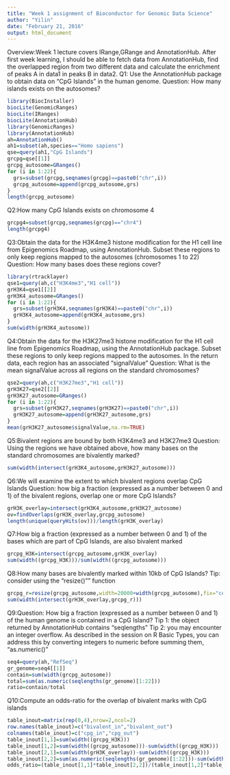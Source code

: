 ```yaml
---
title: "Week 1 assignment of Bioconductor for Genomic Data Science"
author: "Yilin"
date: "February 21, 2016"
output: html_document
---
```

Overview:Week 1 lecture covers IRange,GRange and AnnotationHub. After first week learning, I should be able to fetch data from AnnotationHub, find the overlapped region from two different data and calculate the enrichment of peaks A in data1 in peaks B in data2. 
Q1: Use the AnnotationHub package to obtain data on "CpG Islands" in the human genome.
    Question: How many islands exists on the autosomes?
```r
library(BiocInstaller)
biocLite(GenomicRanges)
biocLite(IRanges)
biocLite(AnnotationHub)
library(GenomicRanges)
library(AnnotationHub)
ah=AnnotationHub()
ah1=subset(ah,species=="Homo sapiens")
qse=query(ah1,"CpG Islands")
grcpg=qse[[1]]
grcpg_autosome=GRanges()
for (i in 1:22){
  grs=subset(grcpg,seqnames(grcpg)==paste0("chr",i))
  grcpg_autosome=append(grcpg_autosome,grs)
}
length(grcpg_autosome)
```

Q2:How many CpG Islands exists on chromosome 4
```r
grcpg4=subset(grcpg,seqnames(grcpg)=="chr4")
length(grcpg4)
```

Q3:Obtain the data for the H3K4me3 histone modification for the H1 cell line from Epigenomics Roadmap, using AnnotationHub. Subset these regions to only keep regions mapped to the autosomes (chromosomes 1 to 22)
Question: How many bases does these regions cover?
```r
library(rtracklayer)
qse1=query(ah,c("H3K4me3","H1 cell"))
grH3K4=qse1[[2]]
grH3K4_autosome=GRanges()
for (i in 1:22){
  grs=subset(grH3K4,seqnames(grH3K4)==paste0("chr",i))
  grH3K4_autosome=append(grH3K4_autosome,grs)
}
sum(width(grH3K4_autosome))
```

Q4:Obtain the data for the H3K27me3 histone modification for the H1 cell line from Epigenomics Roadmap, using the AnnotationHub package. Subset these regions to only keep regions mapped to the autosomes. In the return data, each region has an associated "signalValue"
Question: What is the mean signalValue across all regions on the standard chromosomes?
```r
qse2=query(ah,c("H3K27me3","H1 cell"))
grH3K27=qse2[[2]]
grH3K27_autosome=GRanges()
for (i in 1:22){
  grs=subset(grH3K27,seqnames(grH3K27)==paste0("chr",i))
  grH3K27_autosome=append(grH3K27_autosome,grs)
}
mean(grH3K27_autosome$signalValue,na.rm=TRUE)
```

Q5:Bivalent regions are bound by both H3K4me3 and H3K27me3
Question: Using the regions we have obtained above, how many bases on the standard chromosomes are bivalently marked?
```r
sum(width(intersect(grH3K4_autosome,grH3K27_autosome)))
```

Q6:We will examine the extent to which bivalent regions overlap CpG Islands
Question: how big a fraction (expressed as a number between 0 and 1) of the bivalent regions, overlap one or more CpG Islands?
```r
grH3K_overlay=intersect(grH3K4_autosome,grH3K27_autosome)
ov=findOverlaps(grH3K_overlay,grcpg_autosome)
length(unique(queryHits(ov)))/length(grH3K_overlay)
```

Q7:How big a fraction (expressed as a number between 0 and 1) of the bases which are part of CpG Islands, are also bivalent marked
```r
grcpg_H3K=intersect(grcpg_autosome,grH3K_overlay)
sum(width((grcpg_H3K)))/sum(width((grcpg_autosome)))
```

Q8:How many bases are bivalently marked within 10kb of CpG Islands?
Tip: consider using the "resize()"" function
```r
grcpg_r=resize(grcpg_autosome,width=20000+width(grcpg_autosome),fix="center")
sum(width(intersect(grH3K_overlay,grcpg_r)))
```

Q9:Question: How big a fraction (expressed as a number between 0 and 1) of the human genome is contained in a CpG Island?
Tip 1: the object returned by AnnotationHub contains "seqlengths"
Tip 2: you may encounter an integer overflow. As described in the session on R Basic Types, you can address this by converting integers to numeric before summing them, "as.numeric()"
```r
seq4=query(ah,"RefSeq")
gr_genome=seq4[[1]]
contain=sum(width(grcpg_autosome))
total=sum(as.numeric(seqlengths(gr_genome)[1:22]))
ratio=contain/total
```

Q10:Compute an odds-ratio for the overlap of bivalent marks with CpG islands
```r
table_inout=matrix(rep(0,4),nrow=2,ncol=2)
row.names(table_inout)=c("bivalent_in","bivalent_out")
colnames(table_inout)=c("cpg_in","cpg_out")
table_inout[1,1]=sum(width((grcpg_H3K)))
table_inout[1,2]=sum(width((grcpg_autosome)))-sum(width((grcpg_H3K)))
table_inout[2,1]=sum(width(grH3K_overlay))-sum(width((grcpg_H3K)))
table_inout[2,2]=sum(as.numeric(seqlengths(gr_genome)[1:22]))-sum(width((grcpg_autosome)))-sum(width(grH3K_overlay))+sum(width((grcpg_H3K)))
odds_ratio=(table_inout[1,1]*table_inout[2,2])/(table_inout[1,2]*table_inout[2,1])
```

